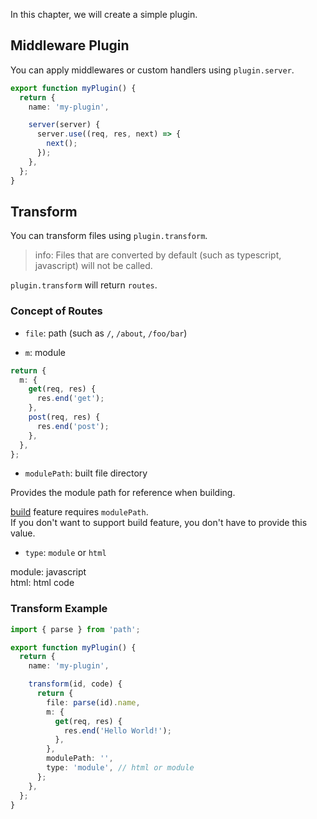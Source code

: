 In this chapter, we will create a simple plugin.

## Middleware Plugin

You can apply middlewares or custom handlers using `plugin.server`.

```ts
export function myPlugin() {
  return {
    name: 'my-plugin',

    server(server) {
      server.use((req, res, next) => {
        next();
      });
    },
  };
}
```

## Transform

You can transform files using `plugin.transform`.

> info: Files that are converted by default (such as typescript, javascript) will not be called.

`plugin.transform` will return `routes`.

### Concept of Routes

- `file`: path (such as `/`, `/about`, `/foo/bar`)

- `m`: module

```ts
return {
  m: {
    get(req, res) {
      res.end('get');
    },
    post(req, res) {
      res.end('post');
    },
  },
};
```

- `modulePath`: built file directory

Provides the module path for reference when building.

[build](/docs/build) feature requires `modulePath`.  
If you don't want to support build feature, you don't have to provide this value.

- `type`: `module` or `html`

module: javascript  
html: html code

### Transform Example

```ts
import { parse } from 'path';

export function myPlugin() {
  return {
    name: 'my-plugin',

    transform(id, code) {
      return {
        file: parse(id).name,
        m: {
          get(req, res) {
            res.end('Hello World!');
          },
        },
        modulePath: '',
        type: 'module', // html or module
      };
    },
  };
}
```
